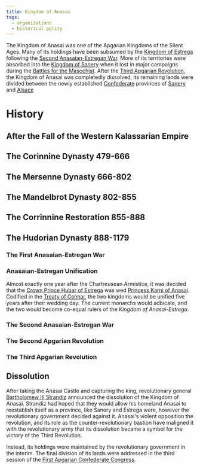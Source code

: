 ```yaml
---
title: Kingdom of Anasai
tags:
  - organizations
  - historical polity
---
```


<Stub />

The Kingdom of Anasai was one of the Apgarian Kingdoms of the Silent Ages. Many
of its holdings have been subsumed by the
[Kingdom of Estrega](./kingdom-of-estrega.mdx) following the
[Second Anasaian-Estregan War](../events/second-anasaian-estregan-war.mdx). More
of its territories were absorbed into the
[Kingdom of Sanery](./kingdom-of-sanery.mdx) when it lost in major campaigns
during the [Battles for the Masochist](../events/battles-for-the-masochist.mdx).
After the [Third Apgarian Revolution](../events/third-apgarian-revolution.mdx),
the Kingdom of Anasai was completedly dissolved, its remaining lands were
divided between the newly established [Confederate](./apgarian-confederacy.mdx)
provinces of [Sanery](../locations/sanery.mdx) and
[Alsace](../locations/alsace.mdx)

# History

## After the Fall of the Western Kalassarian Empire

## The Corinnine Dynasty 479-666

## The Mersenne Dynasty 666-802

## The Mandelbrot Dynasty 802-855

## The Corrinnine Restoration 855-888

## The Hudorian Dynasty 888-1179

### The First Anasaian-Estregan War

### Anasaian-Estregan Unification

Almost exactly one year after the Chartreusean Armistice, it was decided that
the [Crown Prince Hubar of Estrega](../characters/hubar-of-estrega.mdx) was wed
[Princess Karni of Anasai](../characters/karni-of-anasai.mdx). Codified in the
[Treaty of Colmar](../events/treaty-of-colmar.mdx), the two kingdoms would be
unified five years after their wedding day. The current monarchs would adbicate,
and the two would become co-equal rulers of the *Kingdom of Anasai-Estrega*.

### The Second Anasaian-Estregan War

### The Second Apgarian Revolution

### The Third Apgarian Revolution

## Dissolution

After taking the Anasai Castle and capturing the king, revolutionary general
[Bartholomew III Strandiz](../characters/bartholomew-iii-strandiz.mdx) announced
the dissolution of the Kingdom of Anasai. Strandiz had hoped that they would
allow his homeland Anasai to reestablish itself as a province, like Sanery and
Estrega were, however the revolutionary government decided against it. Anasai's
violent opposition the revolution, and its role as the counter-revolutionary
bastion have maligned it with the revolutionary army that its dissolution became
a symbol for the victory of the Third Revolution.

Instead, its holdings were maintained by the revolutionary government in the
interim. The final division of its lands were addressed in the third session of
the [First Apgarian Confederate Congress](./apgarian-congress.mdx).
